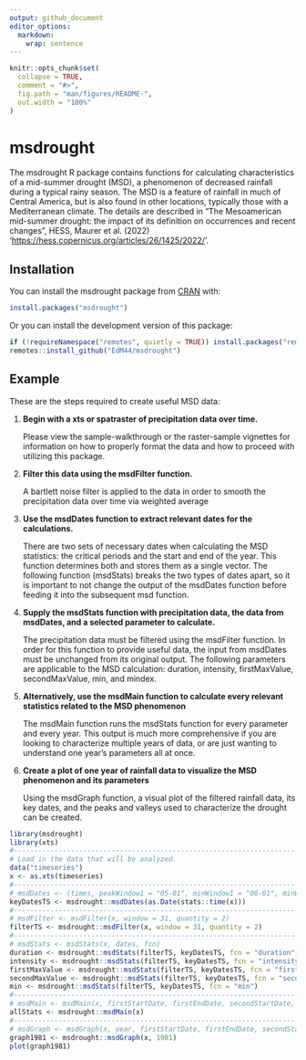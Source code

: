 ```yaml
---
output: github_document
editor_options: 
  markdown: 
    wrap: sentence
---
```


<!-- README.md is generated from README.Rmd. Please edit that file -->

```r
knitr::opts_chunk$set(
  collapse = TRUE,
  comment = "#>",
  fig.path = "man/figures/README-",
  out.width = "100%"
)
```

# msdrought

<!-- badges: start -->

<!-- badges: end -->

The msdrought R package contains functions for calculating characteristics of a mid-summer drought (MSD), a phenomenon of decreased rainfall during a typical rainy season.
The MSD is a feature of rainfall in much of Central America, but is also found in other locations, typically those with a Mediterranean climate.
The details are described in "The Mesoamerican mid-summer drought: the impact of its definition on occurrences and recent changes", HESS, Maurer et al. (2022) '<https://hess.copernicus.org/articles/26/1425/2022/>'.

## Installation

You can install the msdrought package from [CRAN](https://cran.r-project.org/package=msdrought) with:
``` r
install.packages("msdrought")
```

Or you can install the development version of this package:
``` r
if (!requireNamespace("remotes", quietly = TRUE)) install.packages("remotes")
remotes::install_github("EdM44/msdrought")
```

## Example

These are the steps required to create useful MSD data:

1)  **Begin with a xts or spatraster of precipitation data over time.**

    Please view the sample-walkthrough or the raster-sample vignettes for information on how to properly format the data and how to proceed with utilizing this package.

2)  **Filter this data using the msdFilter function.**

    A bartlett noise filter is applied to the data in order to smooth the precipitation data over time via weighted average

3)  **Use the msdDates function to extract relevant dates for the calculations.**

    There are two sets of necessary dates when calculating the MSD statistics: the critical periods and the start and end of the year.
    This function determines both and stores them as a single vector.
    The following function (msdStats) breaks the two types of dates apart, so it is important to not change the output of the msdDates function before feeding it into the subsequent msd function.

4)  **Supply the msdStats function with precipitation data, the data from msdDates, and a selected parameter to calculate.**

    The precipitation data must be filtered using the msdFilter function.
    In order for this function to provide useful data, the input from msdDates must be unchanged from its original output.
    The following parameters are applicable to the MSD calculation: duration, intensity, firstMaxValue, secondMaxValue, min, and mindex.

5)  **Alternatively, use the msdMain function to calculate every relevant statistics related to the MSD phenomenon**

    The msdMain function runs the msdStats function for every parameter and every year.
    This output is much more comprehensive if you are looking to characterize multiple years of data, or are just wanting to understand one year's parameters all at once.

6)  **Create a plot of one year of rainfall data to visualize the MSD phenomenon and its parameters**

    Using the msdGraph function, a visual plot of the filtered rainfall data, its key dates, and the peaks and valleys used to characterize the drought can be created.

```r
library(msdrought)
library(xts)
#------------------------------------------------------------------------------------------------------------------------------
# Load in the data that will be analyzed.
data("timeseries")
x <- as.xts(timeseries)
#------------------------------------------------------------------------------------------------------------------------------
# msdDates <- (times, peakWindow1 = "05-01", minWindow1 = "06-01", minWindow2 = "08-31", peakWindow2 = "10-31")
keyDatesTS <- msdrought::msdDates(as.Date(stats::time(x)))
#------------------------------------------------------------------------------------------------------------------------------
# msdFilter <- msdFilter(x, window = 31, quantity = 2)
filterTS <- msdrought::msdFilter(x, window = 31, quantity = 2)
#------------------------------------------------------------------------------------------------------------------------------
# msdStats <- msdStats(x, dates, fcn)
duration <- msdrought::msdStats(filterTS, keyDatesTS, fcn = "duration")
intensity <- msdrought::msdStats(filterTS, keyDatesTS, fcn = "intensity")
firstMaxValue <- msdrought::msdStats(filterTS, keyDatesTS, fcn = "firstMaxValue")
secondMaxValue <- msdrought::msdStats(filterTS, keyDatesTS, fcn = "secondMaxValue")
min <- msdrought::msdStats(filterTS, keyDatesTS, fcn = "min")
#------------------------------------------------------------------------------------------------------------------------------
# msdMain <- msdMain(x, firstStartDate, firstEndDate, secondStartDate, secondEndDate, window, quantity)
allStats <- msdrought::msdMain(x)
#------------------------------------------------------------------------------------------------------------------------------
# msdGraph <- msdGraph(x, year, firstStartDate, firstEndDate, secondStartDate, secondEndDate, window, quantity)
graph1981 <- msdrought::msdGraph(x, 1981)
plot(graph1981)

```
